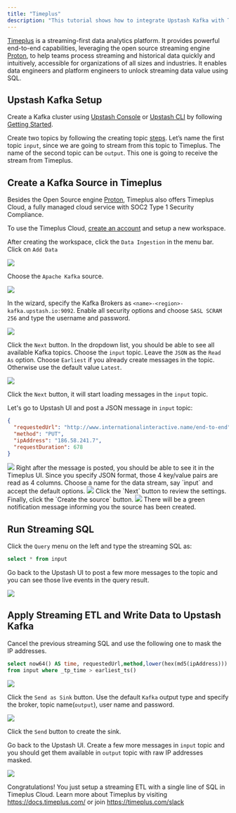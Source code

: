 ```yaml
---
title: "Timeplus"
description: "This tutorial shows how to integrate Upstash Kafka with Timeplus"
---
```


[Timeplus](https://timeplus.com) is a streaming-first data analytics platform. It provides powerful end-to-end capabilities, leveraging the open source streaming engine [Proton](https://github.com/timeplus-io/proton), to help teams process streaming and historical data quickly and intuitively, accessible for organizations of all sizes and industries. It enables data engineers and platform engineers to unlock streaming data value using SQL.

## Upstash Kafka Setup

Create a Kafka cluster using [Upstash Console](https://console.upstash.com) or [Upstash CLI](https://github.com/upstash/cli) by following [Getting Started](https://docs.upstash.com/kafka).

Create two topics by following the creating topic [steps](https://docs.upstash.com/kafka#create-a-topic). Let’s name the first topic `input`, since we are going to stream from this topic to Timeplus. The name of the second topic can be `output`. This one is going to receive the stream from Timeplus.

## Create a Kafka Source in Timeplus

Besides the Open Source engine [Proton](https://github.com/timeplus-io/proton), Timeplus also offers Timeplus Cloud, a fully managed cloud service with SOC2 Type 1 Security Compliance.

To use the Timeplus Cloud, [create an account](https://us.timeplus.cloud) and setup a new workspace.

After creating the workspace, click the `Data Ingestion` in the menu bar. Click on `Add Data`

<Frame>
    <img src="/img/timeplus/0-add-data.png" />
</Frame>

Choose the `Apache Kafka` source.
<Frame>
    <img src="/img/timeplus/1-choose-kafka-source.png" />
</Frame>

In the wizard, specify the Kafka Brokers as `<name>-<region>-kafka.upstash.io:9092`. Enable all security options and choose `SASL SCRAM 256` and type the username and password.
<Frame>
    <img src="/img/timeplus/2-source-step-1.png" />
</Frame>

Click the `Next` button. In the dropdown list, you should be able to see all available Kafka topics. Choose the `input` topic. Leave the `JSON` as the `Read As` option. Choose `Earliest` if you already create messages in the topic. Otherwise use the default value `Latest`.
<Frame>
    <img src="/img/timeplus/3-source-step-2.png" />
</Frame>

Click the `Next` button, it will start loading messages in the `input` topic. 

Let's go to Upstash UI and post a JSON message in `input` topic:

```json
{
  "requestedUrl": "http://www.internationalinteractive.name/end-to-end",
  "method": "PUT",
  "ipAddress": "186.58.241.7",
  "requestDuration": 678
}
```
<Frame>
    <img src="/img/timeplus/post-message.png" />
</Frame>
Right after the message is posted, you should be able to see it in the Timeplus UI. Since you specify JSON format, those 4 key/value pairs are read as 4 columns. Choose a name for the data stream, say `input` and accept the default options.
<Frame>
    <img src="/img/timeplus/3-source-step-preview.png" />
</Frame>
Click the `Next` button to review the settings. Finally, click the `Create the source` button.
<Frame>
    <img src="/img/timeplus/4-source-step-4.png" />
</Frame>
There will be a green notification message informing you the source has been created.

## Run Streaming SQL

Click the `Query` menu on the left and type the streaming SQL as:
```sql
select * from input
```
Go back to the Upstash UI to post a few more messages to the topic and you can see those live events in the query result.
<Frame>
    <img src="/img/timeplus/query-stream.png" />
</Frame>

## Apply Streaming ETL and Write Data to Upstash Kafka
Cancel the previous streaming SQL and use the following one to mask the IP addresses.
```sql
select now64() AS time, requestedUrl,method,lower(hex(md5(ipAddress))) AS ip
from input where _tp_time > earliest_ts()
```
<Frame>
    <img src="/img/timeplus/streaming-etl-sql.png" />
</Frame>

Click the `Send as Sink` button. Use the default `Kafka` output type and specify the broker, topic name(`output`), user name and password.
<Frame>
    <img src="/img/timeplus/create-sink.png" />
</Frame>

Click the `Send` button to create the sink.

Go back to the Upstash UI. Create a few more messages in `input` topic and you should get them available in `output` topic with raw IP addresses masked.
<Frame>
    <img src="/img/timeplus/output-topic.png" />
</Frame>

Congratulations! You just setup a streaming ETL with a single line of SQL in Timeplus Cloud. Learn more about Timeplus by visiting https://docs.timeplus.com/ or join https://timeplus.com/slack 